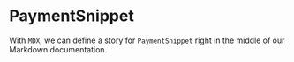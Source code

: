 <!--- PaymentSnippet.stories.mdx -->



<Meta title="Molecules/PaymentSnippet" component={PaymentSnippet} />

# PaymentSnippet

With `MDX`, we can define a story for `PaymentSnippet` right in the middle of our
Markdown documentation.

<Canvas>
  <Story name="PaymentSnippet">
    <PaymentSnippet method='Efectivo' date='18 Feb. 2021' amount={5000} status='Confirmado' />
  </Story>
</Canvas>